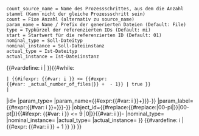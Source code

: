 <noinclude><pre>
count_source_name = Name des Prozessschrittes, aus dem die Anzahl stammt (Kann nicht der gleiche Prozessschritt sein)
count = Fixe Anzahl (alternativ zu source_name)
param_name = Name / Prefix der generierten Dateien (Default: File)
type = Typkürzel der referenzierten IDs (Default: mi)
start = Startwert für die referenzierten ID (Default: 01)
nominal_type = Soll-Dateityp
nominal_instance = Soll-Dateiinstanz
actual_type = Ist-Dateityp
actual_instance = Ist-Dateiinstanz
</pre>
</noinclude>
<includeonly>{{#vardefine: i | {{{start|1}}} }}{{#while:
 | {{#ifexpr: {{#var: i }} <= {{#expr:{{#var: {{{count_source_name|}}}_actual_number_of_files|{{{count}}}}} + {{{start|1}}} - 1}} | true }}
 |<!-- Shared with other param arrays
-->{{OslTemplate:LabProcess/Parameter/MultiFile/Config
|index={{#var: i }}
|id={{{id|}}}
|param_type={{{param_type|}}}
|param_name={{{param_name|File}}}{{#expr:{{#var: i }}+{{{name_start|{{{start|1}}}}}}-{{{start|1}}}}}
|param_label={{{label_name|File}}} {{#expr:{{#var: i }}+{{{name_start|{{{start|1}}}}}}-{{{start|1}}}}}
|object_id={{#replace:{{#replace:{{PAGENAME}}|00-pi|}}|00-pt|}}{{#ifexpr: {{#var: i }} <= 9 |0|}}{{#var: i }}-{{{object_id_postfix|mi}}}<!-- 
individual section (shared with objects) -->
|nominal_type={{{nominal_type|}}}
|nominal_instance={{{nominal_instance|}}}
|actual_type={{{actual_type|}}}
|actual_instance={{{actual_instance|}}}
}}<!--
-->{{#vardefine: i | {{#expr: {{#var: i }} + 1 }} }}
}}</includeonly>